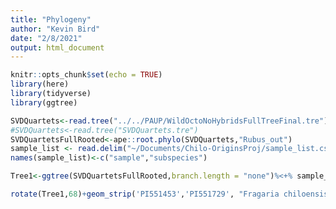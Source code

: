 ```yaml
---
title: "Phylogeny"
author: "Kevin Bird"
date: "2/8/2021"
output: html_document
---
```


```r
knitr::opts_chunk$set(echo = TRUE)
library(here)
library(tidyverse)
library(ggtree)
```

```r
SVDQuartets<-read.tree("../../PAUP/WildOctoNoHybridsFullTreeFinal.tre")
#SVDQuartets<-read.tree("SVDQuartets.tre")
SVDQuartetsFullRooted<-ape::root.phylo(SVDQuartets,"Rubus_out")
sample_list <- read.delim("~/Documents/Chilo-OriginsProj/sample_list.csv", sep=",",stringsAsFactors=FALSE,)
names(sample_list)<-c("sample","subspecies")
```

```r
Tree1<-ggtree(SVDQuartetsFullRooted,branch.length = "none")%<+% sample_list  + geom_nodelab()+ geom_text(aes(label=subspecies), hjust=-0.2)+geom_cladelabel(node=66, "Fragaria chiloensis \n South American",offset = 2)+ geom_cladelabel(no=69,"Fragaria virginiana",offset=2)+theme(legend.position = "top") 

rotate(Tree1,68)+geom_strip('PI551453','PI551729', "Fragaria chiloensis \n North American", offset=2,offset.text=0.25)

```